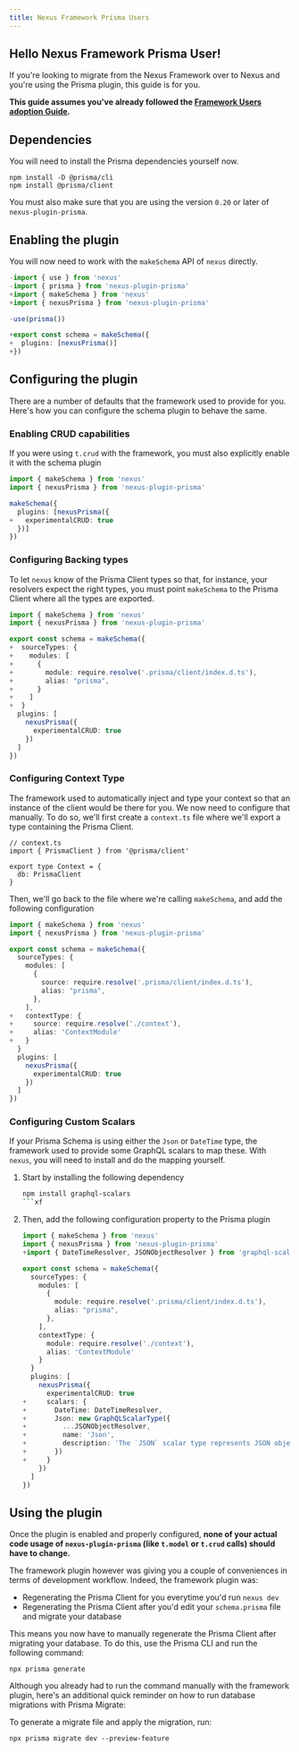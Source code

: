 ```yaml
---
title: Nexus Framework Prisma Users
---
```


## Hello Nexus Framework Prisma User!

If you're looking to migrate from the Nexus Framework over to Nexus and you're using the Prisma plugin, this guide is for you.

**This guide assumes you've already followed the [Framework Users adoption Guide](/adoption-guides/nexus-framework-users).**

## Dependencies

You will need to install the Prisma dependencies yourself now.

```
npm install -D @prisma/cli
npm install @prisma/client
```

You must also make sure that you are using the version `0.20` or later of `nexus-plugin-prisma`.

## Enabling the plugin

You will now need to work with the `makeSchema` API of `nexus` directly.

```ts diff
-import { use } from 'nexus'
-import { prisma } from 'nexus-plugin-prisma'
+import { makeSchema } from 'nexus'
+import { nexusPrisma } from 'nexus-plugin-prisma'

-use(prisma())

+export const schema = makeSchema({
+  plugins: [nexusPrisma()]
+})
```

## Configuring the plugin

There are a number of defaults that the framework used to provide for you. Here's how you can configure the schema plugin to behave the same.

### Enabling CRUD capabilities

If you were using `t.crud` with the framework, you must also explicitly enable it with the schema plugin

```ts diff
import { makeSchema } from 'nexus'
import { nexusPrisma } from 'nexus-plugin-prisma'

makeSchema({
  plugins: [nexusPrisma({
+   experimentalCRUD: true
  })]
})
```

### Configuring Backing types

To let `nexus` know of the Prisma Client types so that, for instance, your resolvers expect the right types, you must point `makeSchema` to the Prisma Client where all the types are exported.

```ts diff
import { makeSchema } from 'nexus'
import { nexusPrisma } from 'nexus-plugin-prisma'

export const schema = makeSchema({
+  sourceTypes: {
+    modules: [
+      {
+        module: require.resolve('.prisma/client/index.d.ts'),
+        alias: "prisma",
+      }
+    ]
+  }
  plugins: [
    nexusPrisma({
      experimentalCRUD: true
    })
  ]
})
```

### Configuring Context Type

The framework used to automatically inject and type your context so that an instance of the client would be there for you. We now need to configure that manually. To do so, we'll first create a `context.ts` file where we'll export a type containing the Prisma Client.

```tsx
// context.ts
import { PrismaClient } from '@prisma/client'

export type Context = {
  db: PrismaClient
}
```

Then, we'll go back to the file where we're calling `makeSchema`, and add the following configuration

```ts diff
import { makeSchema } from 'nexus'
import { nexusPrisma } from 'nexus-plugin-prisma'

export const schema = makeSchema({
  sourceTypes: {
    modules: [
      {
        source: require.resolve('.prisma/client/index.d.ts'),
        alias: "prisma",
      },
    ],
+   contextType: {
+     source: require.resolve('./context'),
+     alias: 'ContextModule'
+   }
  }
  plugins: [
    nexusPrisma({
      experimentalCRUD: true
    })
  ]
})
```

### Configuring Custom Scalars

If your Prisma Schema is using either the `Json` or `DateTime` type, the framework used to provide some GraphQL scalars to map these. With `nexus`, you will need to install and do the mapping yourself.

1.  Start by installing the following dependency

    ```bash
    npm install graphql-scalars
    ```xf

2.  Then, add the following configuration property to the Prisma plugin

    ```ts diff
    import { makeSchema } from 'nexus'
    import { nexusPrisma } from 'nexus-plugin-prisma'
    +import { DateTimeResolver, JSONObjectResolver } from 'graphql-scalars'

    export const schema = makeSchema({
      sourceTypes: {
        modules: [
          {
            module: require.resolve('.prisma/client/index.d.ts'),
            alias: "prisma",
          },
        ],
        contextType: {
          module: require.resolve('./context'),
          alias: 'ContextModule'
        }
      }
      plugins: [
        nexusPrisma({
          experimentalCRUD: true
    +     scalars: {
    +       DateTime: DateTimeResolver,
    +       Json: new GraphQLScalarType({
    +         ...JSONObjectResolver,
    +         name: 'Json',
    +         description: 'The `JSON` scalar type represents JSON objects as specified by [ECMA-404](http://www.ecma-international.org/publications/files/ECMA-ST/ECMA-404.pdf).',
    +       })
    +     }
        })
      ]
    })
    ```

## Using the plugin

Once the plugin is enabled and properly configured, **none of your actual code usage of `nexus-plugin-prisma` (like `t.model` or `t.crud` calls) should have to change.**

The framework plugin however was giving you a couple of conveniences in terms of development workflow. Indeed, the framework plugin was:

- Regenerating the Prisma Client for you everytime you'd run `nexus dev`
- Regenerating the Prisma Client after you'd edit your `schema.prisma` file and migrate your database

This means you now have to manually regenerate the Prisma Client after migrating your database. To do this, use the Prisma CLI and run the following command:

```
npx prisma generate
```

Although you already had to run the command manually with the framework plugin, here's an additional quick reminder on how to run database migrations with Prisma Migrate:

To generate a migrate file and apply the migration, run:

```
npx prisma migrate dev --preview-feature
```
